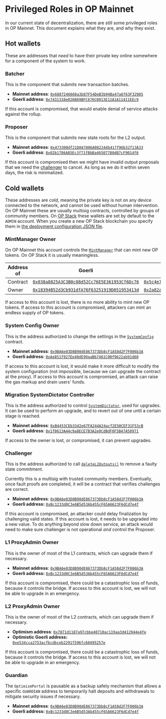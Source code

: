 # Privileged Roles in OP Mainnet

In our current state of decentralization, there are still some privileged roles in OP Mainnet. This document explains what they are, and why they exist.

## Hot wallets

These are addresses that *need* to have their private key online somewhere for a component of the system to work.

### Batcher
  
This is the component that submits new transaction batches.

- **Mainnet address**: [`0x6887246668a3b87F54DeB3b94Ba47a6f63F32985`](https://etherscan.io/address/0x6887246668a3b87F54DeB3b94Ba47a6f63F32985)
- **Goerli address**: [`0x7431310e026B69BFC676C0013E12A1A11411EEc9`](https://goerli.etherscan.io/address/0x7431310e026B69BFC676C0013E12A1A11411EEc9)

If this account is compromised, that would enable denial of service attacks against the rollup.


### Proposer
  
This is the component that submits new state roots for the L2 output. 

- **Mainnet address**: [`0x473300df21D047806A082244b417f96b32f13A33`](https://etherscan.io/address/0x473300df21D047806A082244b417f96b32f13A33)
- **Goerli address**: [`0x02b1786A85Ec3f71fBbBa46507780dB7cF9014f6`](https://goerli.etherscan.io/address/0x02b1786A85Ec3f71fBbBa46507780dB7cF9014f6)

If this account is compromised then we might have invalid output proposals that we need the [challenger](#challenger) to cancel. 
As long as we do it within seven days, the risk is minimalized.


## Cold wallets

These addresses are *cold*, meaning the private key is not on any device connected to the network, and cannot be used without human intervention.
On OP Mainnet these are usually multisig contracts, controlled by groups of community members.
On [OP Stack](https://stack.optimism.io) these wallets are set by default to the `ADMIN` account.
When you create a new OP Stack blockchain you specify them in [the deployment configuration JSON file](https://github.com/ethereum-optimism/optimism/blob/62c7f3b05a70027b30054d4c8974f44000606fb7/packages/contracts-bedrock/deploy-config/getting-started.json).


### MintManager Owner

On OP Mainnet this account controls the [`MintManager`](https://github.com/ethereum-optimism/optimism/blob/62c7f3b05a70027b30054d4c8974f44000606fb7/packages/contracts-bedrock/contracts/governance/MintManager.sol) that can mint new OP tokens.
On OP Stack it is usually meaningless.


| Address of | Goerli | Mainnet |
| - | - | - |
| Contract | [`0x038a8825A3C3B0c08d52Cc76E5E361953Cf6Dc76`](https://goerli.etherscan.io/address/0x038a8825A3C3B0c08d52Cc76E5E361953Cf6Dc76) | [`0x5c4e7ba1e219e47948e6e3f55019a647ba501005`](https://optimistic.etherscan.io/address/0x5c4e7ba1e219e47948e6e3f55019a647ba501005) 
| Owner | [`0x18394B52d3Cb931dfA76F63251919D051953413d`](https://goerli.etherscan.io/address/0x18394B52d3Cb931dfA76F63251919D051953413d) | [`0x2a82ae142b2e62cb7d10b55e323acb1cab663a26`](https://optimistic.etherscan.io/address/0x2a82ae142b2e62cb7d10b55e323acb1cab663a26) 


If access to this account is lost, there is no more ability to mint new OP tokens.
If access to this account is compromised, attackers can mint an endless supply of OP tokens.

### System Config Owner

This is the address authorized to change the settings in the [`SystemConfig`](https://github.com/ethereum-optimism/optimism/blob/62c7f3b05a70027b30054d4c8974f44000606fb7/packages/contracts-bedrock/contracts/L1/SystemConfig.sol) contract. 

- **Mainnet address**: [`0x9BA6e03D8B90dE867373Db8cF1A58d2F7F006b3A`](https://etherscan.io/address/0x9BA6e03D8B90dE867373Db8cF1A58d2F7F006b3A)
- **Goerli address**: [`0xAe851f927Ee40dE99aaBb7461C00f9622ab91d60`](https://goerli.etherscan.io/address/0xAe851f927Ee40dE99aaBb7461C00f9622ab91d60#readProxyContract)

If access to this account is lost, it would make it more difficult to modify the system configuration (not impossible, because we can upgrade the contract at the proxy). 
If access to this account is compromised, an attack can raise the gas markup and drain users' funds.


### Migration SystemDictator Controller

This is the address authorized to control [`SystemDictator`](https://github.com/ethereum-optimism/optimism/blob/62c7f3b05a70027b30054d4c8974f44000606fb7/packages/contracts-bedrock/contracts/deployment/SystemDictator.sol), used for upgrades.
It can be used to perform an upgrade, and to revert out of one until a certain stage is reached.

- **Mainnet address**: [`0xB4453CEb33d2e67FA244A24acf2E50CEF31F53cB`](https://etherscan.io/address/0xB4453CEb33d2e67FA244A24acf2E50CEF31F53cB)
- **Goerli address**: [`0x1f0613A44c9a8ECE7B3A2e0CdBdF0F5B47A50971`](https://goerli.etherscan.io/address/0x1f0613A44c9a8ECE7B3A2e0CdBdF0F5B47A50971#readProxyContract)


If access to the owner is lost, or compromised, it can prevent upgrades. 


### Challenger

This is the address authorized to call [`deleteL2Outputs()`](https://github.com/ethereum-optimism/optimism/blob/62c7f3b05a70027b30054d4c8974f44000606fb7/packages/contracts-bedrock/contracts/L1/L2OutputOracle.sol#L133-L167) to remove a faulty state commitment. 

Currently this is a multisig with trusted community members.
Eventually, once fault proofs are completed, it will be a contract that verifies challenges are correct.

- **Mainnet address**: [`0x9BA6e03D8B90dE867373Db8cF1A58d2F7F006b3A`](https://etherscan.io/address/0x9BA6e03D8B90dE867373Db8cF1A58d2F7F006b3A)
- **Goerli address:** [`0xBc1233d0C3e6B5d53Ab455cF65A6623F6dCd7e4f`](https://goerli.etherscan.io/address/0xBc1233d0C3e6B5d53Ab455cF65A6623F6dCd7e4f#readProxyContract)


If this account is compromised, an attacker could delay finalization by challenging valid states.
If this account is lost, it needs to be upgraded into a new value.
To do anything beyond slow down service, an attack would need to make sure challenger is not operational *and* control the Proposer.

### L1 ProxyAdmin Owner

This is the owner of most of the L1 contracts, which can upgrade them if necessary. 

- **Mainnet address**: [`0x9BA6e03D8B90dE867373Db8cF1A58d2F7F006b3A`](https://etherscan.io/address/0x9BA6e03D8B90dE867373Db8cF1A58d2F7F006b3A)
- **Goerli address:** [`0xBc1233d0C3e6B5d53Ab455cF65A6623F6dCd7e4f`](https://goerli.etherscan.io/address/0xBc1233d0C3e6B5d53Ab455cF65A6623F6dCd7e4f#readProxyContract)

If this account is compromised, there could be a catastrophic loss of funds, because it controls the bridge.
If access to this account is lost, we will not be able to upgrade in an emergency.

### L2 ProxyAdmin Owner

This is the owner of most of the L2 contracts, which can upgrade them if necessary.

- **Optimism address**: [`0x7871d1187a97cbbe40710ac119aa3d412944e4fe`](https://optimistic.etherscan.io/address/0x7871d1187a97cbbe40710ac119aa3d412944e4fe)
- **Optimistic Goerli address:** [`0xe534cca2753acfbcdbceb2291f596fc60495257e`](https://goerli-optimism.etherscan.io/address/0xe534cca2753acfbcdbceb2291f596fc60495257e)

If this account is compromised, there could be a catastrophic loss of funds, because it controls the bridge.
If access to this account is lost, we will not be able to upgrade in an emergency.


### Guardian

The `OptimismPortal` is pausable as a backup safety mechanism that allows a specific `GUARDIAN` address to temporarily halt deposits and withdrawals to mitigate security issues if necessary.

- **Mainnet address**: [`0x9BA6e03D8B90dE867373Db8cF1A58d2F7F006b3A`](https://etherscan.io/address/0x9BA6e03D8B90dE867373Db8cF1A58d2F7F006b3A)
- **Goerli address:** [`0xBc1233d0C3e6B5d53Ab455cF65A6623F6dCd7e4f`](https://goerli.etherscan.io/address/0xBc1233d0C3e6B5d53Ab455cF65A6623F6dCd7e4f#readProxyContract)